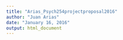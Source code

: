 ```yaml
---
title: "Arias_Psych254projectproposal2016"
author: "Juan Arias"
date: "January 16, 2016"
output: html_document
---
```



